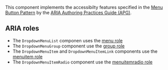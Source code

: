 This component implements the accessibilty features specified in the [Menu Button Pattern](https://www.w3.org/WAI/ARIA/apg/patterns/menu-button/) by the [ARIA Authoring Practices Guide (APG)](https://www.w3.org/WAI/ARIA/apg/).

## ARIA roles

- The `DropdownMenuList` componen uses the [menu role](https://developer.mozilla.org/en-US/docs/Web/Accessibility/ARIA/Roles/menu_role)
- The `DropdownMenuGroup` component use the [group role](https://developer.mozilla.org/en-US/docs/Web/Accessibility/ARIA/Roles/group_role)
- The `DropdownMenuItem` and `DropdownMenuItemLink` components use the [menuitem role](https://developer.mozilla.org/en-US/docs/Web/Accessibility/ARIA/Roles/menuitem_role)
- The `DropdownMenuItemRadio` component use the [menuitemradio role](https://developer.mozilla.org/en-US/docs/Web/Accessibility/ARIA/Roles/menuitemradio_role)
